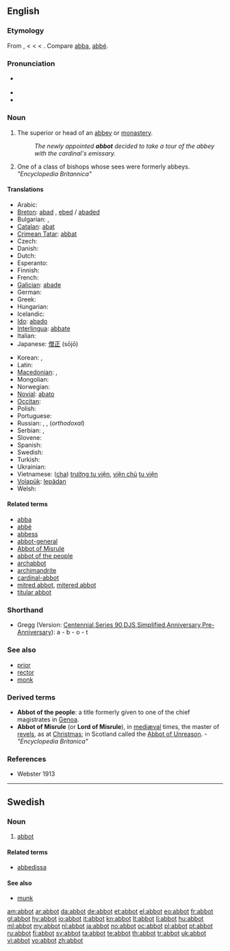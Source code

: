 ==English==

===Etymology===
From {{etyl|ang}} {{term|abbod|lang=ang}}, {{term|abbad|lang=ang}} < {{etyl|la}} {{term|abbas||father|lang=la}} < {{etyl|grc}} {{term|ἀββᾶς|tr=abbas|lang=grc|sc=Polytonic}} < {{etyl|arc}} {{term|אבא||father|lang=arc|tr=’abbā|sc=Hebr}}. Compare [[abba]], [[abbé]].

===Pronunciation===
* {{a|RP}} {{IPA|/ˈæb.ət/}}
* {{audio|en-us-abbot.ogg|Audio (US)}}
* {{rhymes|æbət}}

===Noun===
{{en-noun}}

# The superior or head of an [[abbey]] or [[monastery]].
#: ''The newly appointed '''abbot''' decided to take a tour of the abbey with the cardinal's emissary.''
# One of a class of bishops whose sees were formerly abbeys. ''"Encyclopedia Britannica"''

====Translations====
{{trans-top|superior or head of an abbey or monastery}}
* Arabic: {{t|ar|رئيس الدير|tr=Rʼiys ad-Dyr|sc=Arab}}
* [[Breton]]: [[abad]] {{m}}, [[ebed]] / [[abaded]] {{p}}
* Bulgarian: {{t+|bg|игумен}}, {{t|bg|игумен|tr=igumen|sc=Cyrl}}
* [[Catalan]]: [[abat]]
* [[Crimean Tatar]]: [[abbat#*Crimean Tatar|abbat]]
* Czech: {{t+|cs|opat|m}}
* Danish: {{t-|da|abbed}}
* Dutch: {{t+|nl|abt}}
* Esperanto: {{t+|eo|abato|xs=Esperanto}}
* Finnish: {{t+|fi|apotti}}
* French: {{t+|fr|abbé|m}}
* [[Galician]]: [[abade]] {{m}}
* German: {{t+|de|Abt|m}}
* Greek: {{t+|el|ηγούμενος}}
* Hungarian: {{t+|hu|apát}}
* Icelandic: {{t+|is|ábóti|m}}
* [[Ido]]: [[abado]]
* [[Interlingua]]: [[abbate]]
* Italian: {{t|it|abate}}
* Japanese: [[僧正]] (sōjō)
{{trans-mid}}
* Korean: {{t|ko|승정|tr=僧正, seungjeong|sc=Hang}},  {{t|ko|수도원장|tr=修道院長, sudowonjang|sc=Hang}}
* Latin: {{t-|la|abbas|m}}
* [[Macedonian]]: {{t-|mk|опат|m|tr=ópat}},  {{t-|mk|игумен|m|tr=ígumen}}
* Mongolian: {{t-|mn|хамба лам|sc=Cyrl|xs=Mongolian}}
* Norwegian: {{t+|no|abbed}}
* [[Novial]]: [[abato]] {{m}}
* [[Occitan]]: {{t+|oc|abat|m|xs=Occitan}}
* Polish: {{t+|pl|opat|m}}
* Portuguese: {{t+|pt|abade}}
* Russian: {{t+|ru|аббат|m|tr=abbát}}, {{t|ru|настоятель|m|tr=nastoját'el'}}, {{t+|ru|игумен|m|tr=igúm'en}} (''orthodoxal'')
* Serbian: {{t-|sr|игуман|m|tr=iguman|sc=Cyrl}},  {{t-|sr|опат|m|tr=opat|sc=Cyrl}}
* Slovene: {{t+|sl|opat|m}}
* Spanish: {{t+|es|abad}}
* Swedish: {{t+|sv|abbot}}
* Turkish: {{t|tr|başrahip}}
* Ukrainian: {{t+|uk|абат|m|tr=abát|xs=Ukrainian}}
* Vietnamese: ([[cha]]) [[trưởng tu viện]], [[viện chủ]] [[tu viện]]
* [[Volapük]]: [[lepädan]]
* Welsh: {{t-|cy|abad|m|xs=Welsh}}
{{trans-bottom}}

====Related terms====
* [[abba]]
* [[abbé]]
* [[abbess]]
* [[abbot-general]]
* [[Abbot of Misrule]]
* [[abbot of the people]]
* [[archabbot]]
* [[archimandrite]]
* [[cardinal-abbot]]
* [[mitred abbot]], [[mitered abbot]]
* [[titular abbot]]

===Shorthand===
* Gregg (Version: [http://en.wikipedia.org/wiki/Gregg_Shorthand#Centennial_Gregg_Shorthand Centennial],[http://en.wikipedia.org/wiki/Gregg_Shorthand#Series_90_Gregg_Shorthand Series 90],[http://en.wikipedia.org/wiki/Gregg_Shorthand#Diamond_Jubilee_Gregg_Shorthand  DJS],[http://en.wikipedia.org/wiki/Gregg_Shorthand#Simplified_Gregg_Shorthand Simplified],[http://en.wikipedia.org/wiki/Gregg_Shorthand#Anniversary_Gregg_Shorthand Anniversary],[http://en.wikipedia.org/wiki/Gregg_Shorthand#Pre-Anniversary_Gregg_Shorthand Pre-Anniversary]): a - b - o - t

===See also===
* [[prior]]
* [[rector]]
* [[monk]]

===Derived terms===
* '''Abbot of the people''': a title formerly given to one of the chief magistrates in [[Genoa]].
* '''Abbot of Misrule''' (or '''Lord of Misrule'''), in [[mediæval]] times, the master of [[revels]], as at [[Christmas]]; in Scotland called the [[Abbot of Unreason]]. - ''"Encyclopedia Britanica"''

===References===
* Webster 1913

----

==Swedish==

===Noun===
{{sv-noun|g=c}}
{{sv-noun-reg-ar}}

# [[#English|abbot]]

====Related terms====
* [[abbedissa]]

====See also====
* [[munk]]

[[am:abbot]]
[[ar:abbot]]
[[da:abbot]]
[[de:abbot]]
[[et:abbot]]
[[el:abbot]]
[[eo:abbot]]
[[fr:abbot]]
[[gl:abbot]]
[[hy:abbot]]
[[io:abbot]]
[[it:abbot]]
[[kn:abbot]]
[[lt:abbot]]
[[li:abbot]]
[[hu:abbot]]
[[ml:abbot]]
[[my:abbot]]
[[nl:abbot]]
[[ja:abbot]]
[[no:abbot]]
[[oc:abbot]]
[[pl:abbot]]
[[pt:abbot]]
[[ru:abbot]]
[[fi:abbot]]
[[sv:abbot]]
[[ta:abbot]]
[[te:abbot]]
[[th:abbot]]
[[tr:abbot]]
[[uk:abbot]]
[[vi:abbot]]
[[vo:abbot]]
[[zh:abbot]]